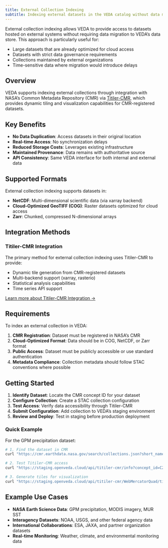 ```yaml
---
title: External Collection Indexing
subtitle: Indexing external datasets in the VEDA catalog without data migration
---
```


External collection indexing allows VEDA to provide access to datasets hosted on external systems without requiring data migration to VEDA's data store. This approach is particularly useful for:

- Large datasets that are already optimized for cloud access
- Datasets with strict data governance requirements
- Collections maintained by external organizations
- Time-sensitive data where migration would introduce delays

## Overview

VEDA supports indexing external collections through integration with NASA's Common Metadata Repository (CMR) via [Titiler-CMR](https://developmentseed.org/titiler-cmr/), which provides dynamic tiling and visualization capabilities for CMR-registered datasets.

## Key Benefits

- **No Data Duplication**: Access datasets in their original location
- **Real-time Access**: No synchronization delays
- **Reduced Storage Costs**: Leverages existing infrastructure
- **Maintained Provenance**: Data remains with authoritative source
- **API Consistency**: Same VEDA interface for both internal and external data

## Supported Formats

External collection indexing supports datasets in:

- **NetCDF**: Multi-dimensional scientific data (via xarray backend)
- **Cloud-Optimized GeoTIFF (COG)**: Raster datasets optimized for cloud access
- **Zarr**: Chunked, compressed N-dimensional arrays

## Integration Methods

### Titiler-CMR Integration

The primary method for external collection indexing uses Titiler-CMR to provide:

- Dynamic tile generation from CMR-registered datasets
- Multi-backend support (xarray, rasterio)
- Statistical analysis capabilities
- Time series API support

[Learn more about Titiler-CMR Integration →](./titiler-cmr.qmd)

## Requirements

To index an external collection in VEDA:

1. **CMR Registration**: Dataset must be registered in NASA's CMR
2. **Cloud-Optimized Format**: Data should be in COG, NetCDF, or Zarr format
3. **Public Access**: Dataset must be publicly accessible or use standard authentication
4. **Metadata Compliance**: Collection metadata should follow STAC conventions where possible

## Getting Started

1. **Identify Dataset**: Locate the CMR concept ID for your dataset
2. **Configure Collection**: Create a STAC collection configuration
3. **Test Access**: Verify data accessibility through Titiler-CMR
4. **Submit Configuration**: Add collection to VEDA's staging environment
5. **Review and Deploy**: Test in staging before production deployment

### Quick Example

For the GPM precipitation dataset:

```bash
# 1. Find the dataset in CMR
curl "https://cmr.earthdata.nasa.gov/search/collections.json?short_name=GPM_3IMERGDF"

# 2. Test Titiler-CMR access
curl "https://staging.openveda.cloud/api/titiler-cmr/info?concept_id=C2723754864-GES_DISC&datetime=2024-01-15&backend=xarray"

# 3. Generate tiles for visualization
curl "https://staging.openveda.cloud/api/titiler-cmr/WebMercatorQuad/tilejson.json?concept_id=C2723754864-GES_DISC&datetime=2024-01-15&backend=xarray&variable=precipitation&rescale=0,50&colormap_name=blues"
```

## Example Use Cases

- **NASA Earth Science Data**: GPM precipitation, MODIS imagery, MUR SST
- **Interagency Datasets**: NOAA, USGS, and other federal agency data
- **International Collaborations**: ESA, JAXA, and partner organization datasets
- **Real-time Monitoring**: Weather, climate, and environmental monitoring data
